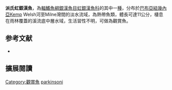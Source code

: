 {{Speciesbox
| name = 派氏虹銀漢魚
| image = 
| image_width = 250px
| status = LC
| status_system = IUCN3.1
| genus = Melanotaenia
| species = parkinsoni
| authority = [[Allen|Allen]], 1980
| synonyms = 
}}
'''派氏虹銀漢魚'''，為[[輻鰭魚綱|輻鰭魚綱]][[銀漢魚目|銀漢魚目]][[虹銀漢魚科|虹銀漢魚科]]的其中一[[種|種]]，分布於[[巴布亞紐幾內亞|巴布亞紐幾內亞]]Kemp Welsh河至Milne灣間的淡水流域，為熱帶魚類，體長可達11公分，棲息在雨林覆蓋的溪流底中層水域，生活習性不明，可做為觀賞魚。
==参考文献==
*{{FishBase_species|genus=Melanotaenia|species=parkinsoni|year=2016|month=5}}

== 擴展閱讀 ==
{{refbegin}}
{{wikispecies-inline|Melanotaenia parkinsoni|派氏虹銀漢魚}}
{{refend}}
{{Taxonbar|from=Q5563805}}

[[Category:觀賞魚|Category:觀賞魚]]
[[Category:虹銀漢魚屬|parkinsoni]]


{{魚類小作品}}